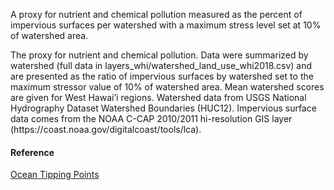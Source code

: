 A proxy for nutrient and chemical pollution measured as the percent of impervious surfaces per watershed with a maximum stress level set at 10% of watershed area.

The proxy for nutrient and chemical pollution. Data were summarized by watershed (full data in layers_whi/watershed_land_use_whi2018.csv) and are presented as the ratio of impervious surfaces by watershed set to the maximum stressor value of 10% of watershed area. Mean watershed scores are given for West Hawai’i regions. Watershed data from USGS National Hydrography Dataset Watershed Boundaries (HUC12). Impervious surface data comes from the NOAA C-CAP 2010/2011 hi-resolution GIS layer (https://coast.noaa.gov/digitalcoast/tools/lca).

#### Reference

[Ocean Tipping Points](http://www.pacioos.hawaii.edu/projects/oceantippingpoints/#data)